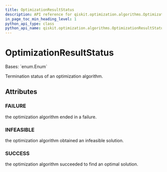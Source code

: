 ```yaml
---
title: OptimizationResultStatus
description: API reference for qiskit.optimization.algorithms.OptimizationResultStatus
in_page_toc_min_heading_level: 1
python_api_type: class
python_api_name: qiskit.optimization.algorithms.OptimizationResultStatus
---
```


# OptimizationResultStatus

<Class id="qiskit.optimization.algorithms.OptimizationResultStatus" isDedicatedPage={true} github="https://github.com/qiskit-community/qiskit-aqua/tree/stable/0.9/qiskit/optimization/algorithms/optimization_algorithm.py" signature="OptimizationResultStatus(value)">
  Bases: `enum.Enum`

  Termination status of an optimization algorithm.

  ## Attributes

  ### FAILURE

  <Attribute id="qiskit.optimization.algorithms.OptimizationResultStatus.FAILURE" name="FAILURE" attributeValue="= 1">
    the optimization algorithm ended in a failure.
  </Attribute>

  ### INFEASIBLE

  <Attribute id="qiskit.optimization.algorithms.OptimizationResultStatus.INFEASIBLE" name="INFEASIBLE" attributeValue="= 2">
    the optimization algorithm obtained an infeasible solution.
  </Attribute>

  ### SUCCESS

  <Attribute id="qiskit.optimization.algorithms.OptimizationResultStatus.SUCCESS" name="SUCCESS" attributeValue="= 0">
    the optimization algorithm succeeded to find an optimal solution.
  </Attribute>
</Class>

